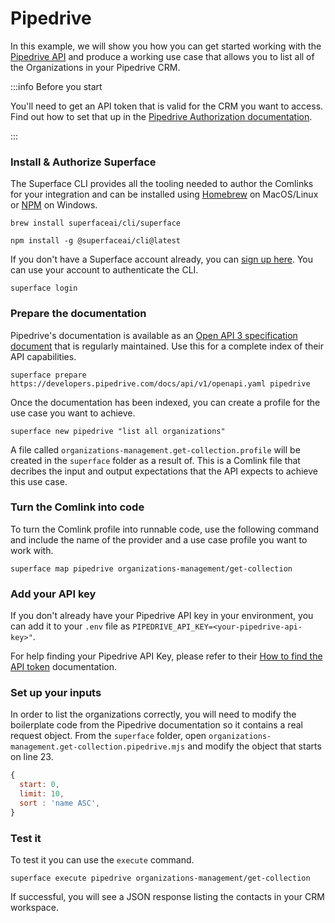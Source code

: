 # Pipedrive

In this example, we will show you how you can get started working with the [Pipedrive API](https://developers.pipedrive.com/docs/api/v1) and produce a working use case that allows you to list all of the Organizations in your Pipedrive CRM.

:::info Before you start

You'll need to get an API token that is valid for the CRM you want to access. Find out how to set that up in the [Pipedrive Authorization documentation](https://pipedrive.readme.io/docs/core-api-concepts-authentication).

:::

<div class="count-steps-h3">

### Install & Authorize Superface

The Superface CLI provides all the tooling needed to author the Comlinks for your integration and can be installed using [Homebrew](https://brew.sh/) on MacOS/Linux or [NPM](https://www.npmjs.com/) on Windows.

```shell title="Install with Homebrew"
brew install superfaceai/cli/superface
```

```shell title="Install with NPM"
npm install -g @superfaceai/cli@latest
```

If you don't have a Superface account already, you can [sign up here](https://superface.ai/create-account). You can use your account to authenticate the CLI.

```shell
superface login
```

### Prepare the documentation

Pipedrive's documentation is available as an [Open API 3 specification document](https://developers.pipedrive.com/docs/api/v1/openapi.yaml) that is regularly maintained. Use this for a complete index of their API capabilities.

```shell
superface prepare https://developers.pipedrive.com/docs/api/v1/openapi.yaml pipedrive
```

Once the documentation has been indexed, you can create a profile for the use case you want to achieve.

```shell
superface new pipedrive "list all organizations"
```

A file called `organizations-management.get-collection.profile` will be created in the `superface` folder as a result of. This is a Comlink file that decribes the input and output expectations that the API expects to achieve this use case.

### Turn the Comlink into code

To turn the Comlink profile into runnable code, use the following command and include the name of the provider and a use case profile you want to work with.

```shell
superface map pipedrive organizations-management/get-collection
```

### Add your API key

If you don't already have your Pipedrive API key in your environment, you can add it to your `.env` file as `PIPEDRIVE_API_KEY=<your-pipedrive-api-key>"`.

For help finding your Pipedrive API Key, please refer to their [How to find the API token](https://pipedrive.readme.io/docs/how-to-find-the-api-token) documentation.

### Set up your inputs

In order to list the organizations correctly, you will need to modify the boilerplate code from the Pipedrive documentation so it contains a real request object. From the `superface` folder, open `organizations-management.get-collection.pipedrive.mjs` and modify the object that starts on line 23.

```js title="organizations-management.get-collection.pipedrive.mjs"
{
  start: 0,
  limit: 10,
  sort : 'name ASC',
}
```

### Test it

To test it you can use the `execute` command.

```shell
superface execute pipedrive organizations-management/get-collection
```

If successful, you will see a JSON response listing the contacts in your CRM workspace.

</div>
